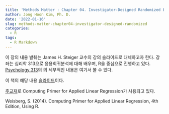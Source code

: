 ```yaml
---
title: 'Methods Matter : Chapter 04. Investigator-Designed Randomized Experiments'
author: Jong Hoon Kim, Ph. D.
date: '2022-01-16'
slug: methods-matter-chapter04-investigator-designed-randomized
categories:
  - R
tags:
  - R Markdown
---
```


이 장의 내용 발췌는 James H. Steiger 교수의 강의 슬라이드로 대체하고자 한다.
강좌는 심리학 313으로 응용회귀분석에 대해 배우며, R을 중심으로 진행하고 있다.
[Psychology 313](https://www.statpower.net/P313.html)의 의 세부적인 내용은 여기서 볼 수 있다. 

이 책의 해당 내용 [슬라이드](https://www.statpower.net/Content/313/Lecture%20Notes/InvestigatorDesignedRandomized.pdf)이다.

[주교재](http://www.statpower.net/Content/313/R%20Stuff/alrprimer.pdf)로 Computing Primer for Applied Linear Regression가 사용되고 있다. 

Weisberg, S. (2014). Computing Primer for Applied Linear Regression, 4th Edition, Using R.